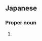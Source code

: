 ==Japanese==
{{ja-kanjitab|ひら|が|yomi=y}}

===Proper noun===
{{ja-pos|ひらが|proper}}

# {{surname|lang=ja|sort=ひらか}}
